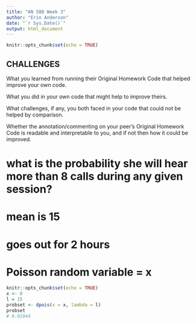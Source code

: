 ```yaml
---
title: "AN 588 Week 3"
author: "Erin Anderson"
date: "`r Sys.Date()`"
output: html_document
---
```


```r
knitr::opts_chunk$set(echo = TRUE)
```

## CHALLENGES 

What you learned from running their Original Homework Code that helped improve your own code.

What you did in your own code that might help to improve theirs.

What challenges, if any, you both faced in your code that could not be helped by comparison.

Whether the annotation/commenting on your peer’s Original Homework Code is readable and interpretable to you, and if not then how it could be improved.

# what is the probability she will hear more than 8 calls during any given session?
# mean is 15
# goes out for 2 hours
# Poisson random variable = x
```r
knitr::opts_chunk$set(echo = TRUE)
x <- 8
l = 15
probset <- dpois(x = x, lambda = l)
probset
# 0.01944
```
